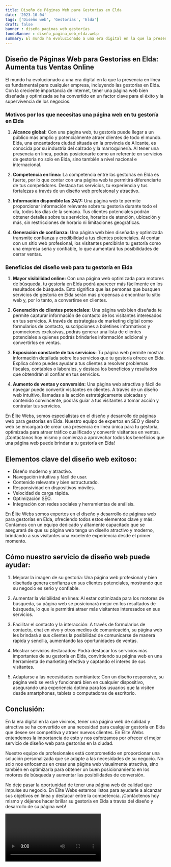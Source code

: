 ```yaml
---
title: Diseño de Páginas Web para Gestorías en Elda
date: '2023-10-04'
tags: ['Diseño web', 'Gestorías', 'Elda']
draft: false
banner : diseño_paginas_web_gestorías
fondoBanner : diseño_pagina_web_elda.webp
summary: El mundo ha evolucionado a una era digital en la que la presencia en línea es fundamental para cualquier empresa, incluyendo las gestorías en Elda. Con la creciente importancia de internet, tener una página web bien diseñada y optimizada se ha convertido en un factor clave para el éxito y la supervivencia de los negocios.
---
```


## Diseño de Páginas Web para Gestorías en Elda: Aumenta tus Ventas Online

El mundo ha evolucionado a una era digital en la que la presencia en línea es fundamental para cualquier empresa, incluyendo las gestorías en Elda. Con la creciente importancia de internet, tener una página web bien diseñada y optimizada se ha convertido en un factor clave para el éxito y la supervivencia de los negocios.

### Motivos por los que necesitas una página web en tu gestoría en Elda

1. **Alcance global:** Con una página web, tu gestoría puede llegar a un público más amplio y potencialmente atraer clientes de todo el mundo. Elda, una encantadora ciudad situada en la provincia de Alicante, es conocida por su industria del calzado y la marroquinería. Al tener una presencia en línea, podrás posicionarte como un referente en servicios de gestoría no solo en Elda, sino también a nivel nacional e internacional.

2. **Competencia en línea:** La competencia entre las gestorías en Elda es fuerte, por lo que contar con una página web te permitirá diferenciarte de tus competidores. Destaca tus servicios, tu experiencia y tus fortalezas a través de un diseño web profesional y atractivo.

3. **Información disponible las 24/7:** Una página web te permite proporcionar información relevante sobre tu gestoría durante todo el día, todos los días de la semana. Tus clientes potenciales podrán obtener detalles sobre tus servicios, horarios de atención, ubicación y más, sin restricciones de horario ni limitaciones geográficas.

4. **Generación de confianza:** Una página web bien diseñada y optimizada transmite confianza y credibilidad a tus clientes potenciales. Al contar con un sitio web profesional, los visitantes percibirán tu gestoría como una empresa seria y confiable, lo que aumentará tus posibilidades de cerrar ventas.

### Beneficios del diseño web para tu gestoría en Elda

1. **Mayor visibilidad online:** Con una página web optimizada para motores de búsqueda, tu gestoría en Elda podrá aparecer más fácilmente en los resultados de búsqueda. Esto significa que las personas que busquen servicios de gestoría en Elda serán más propensas a encontrar tu sitio web y, por lo tanto, a convertirse en clientes.

2. **Generación de clientes potenciales:** Una página web bien diseñada te permite capturar información de contacto de los visitantes interesados en tus servicios. A través de estrategias de marketing digital como formularios de contacto, suscripciones a boletines informativos y promociones exclusivas, podrás generar una lista de clientes potenciales a quienes podrás brindarles información adicional y convertirlos en ventas.

3. **Exposición constante de tus servicios:** Tu página web permite mostrar información detallada sobre los servicios que tu gestoría ofrece en Elda. Explica cómo puedes ayudar a tus clientes a resolver problemas fiscales, contables o laborales, y destaca los beneficios y resultados que obtendrán al confiar en tus servicios.

4. **Aumento de ventas y conversión:** Una página web atractiva y fácil de navegar puede convertir visitantes en clientes. A través de un diseño web intuitivo, llamadas a la acción estratégicamente ubicadas y contenido convincente, podrás guiar a tus visitantes a tomar acción y contratar tus servicios.

En Élite Webs, somos especialistas en el diseño y desarrollo de páginas web para gestorías en Elda. Nuestro equipo de expertos en SEO y diseño web se encargará de crear una presencia en línea única para tu gestoría, optimizada para atraer tráfico cualificado y convertir visitantes en ventas. ¡Contáctanos hoy mismo y comienza a aprovechar todos los beneficios que una página web puede brindar a tu gestoría en Elda!

<GifSeo />

<Cta />

## Elementos clave del diseño web exitoso:

- Diseño moderno y atractivo.
- Navegación intuitiva y fácil de usar.
- Contenido relevante y bien estructurado.
- Responsividad en dispositivos móviles.
- Velocidad de carga rápida.
- Optimización SEO.
- Integración con redes sociales y herramientas de análisis.

En Élite Webs somos expertos en el diseño y desarrollo de páginas web para gestorías en Elda, ofreciendo todos estos elementos clave y más. Contamos con un equipo dedicado y altamente capacitado que se asegurará de que su página web tenga un diseño atractivo y moderno, brindando a sus visitantes una excelente experiencia desde el primer momento.

## Cómo nuestro servicio de diseño web puede ayudar:

1. Mejorar la imagen de su gestoría: Una página web profesional y bien diseñada genera confianza en sus clientes potenciales, mostrando que su negocio es serio y confiable.

2. Aumentar la visibilidad en línea: Al estar optimizada para los motores de búsqueda, su página web se posicionará mejor en los resultados de búsqueda, lo que le permitirá atraer más visitantes interesados en sus servicios.

3. Facilitar el contacto y la interacción: A través de formularios de contacto, chat en vivo y otros medios de comunicación, su página web les brindará a sus clientes la posibilidad de comunicarse de manera rápida y sencilla, aumentando las oportunidades de ventas.

4. Mostrar servicios destacados: Podrá destacar los servicios más importantes de su gestoría en Elda, convirtiendo su página web en una herramienta de marketing efectiva y captando el interés de sus visitantes.

5. Adaptarse a las necesidades cambiantes: Con un diseño responsive, su página web se verá y funcionará bien en cualquier dispositivo, asegurando una experiencia óptima para los usuarios que la visiten desde smartphones, tablets o computadoras de escritorio.

## Conclusión:

En la era digital en la que vivimos, tener una página web de calidad y atractiva se ha convertido en una necesidad para cualquier gestoría en Elda que desee ser competitiva y atraer nuevos clientes. En Élite Webs entendemos la importancia de esto y nos esforzamos por ofrecer el mejor servicio de diseño web para gestorías en la ciudad.

Nuestro equipo de profesionales está comprometido en proporcionar una solución personalizada que se adapte a las necesidades de su negocio. No solo nos enfocamos en crear una página web visualmente atractiva, sino también en optimizarla para obtener un buen posicionamiento en los motores de búsqueda y aumentar las posibilidades de conversión.

No deje pasar la oportunidad de tener una página web de calidad que impulse su negocio. En Élite Webs estamos listos para ayudarle a alcanzar sus objetivos en línea y destacar entre la competencia. ¡Contáctenos hoy mismo y déjenos hacer brillar su gestoría en Elda a través del diseño y desarrollo de su página web!

<Video />

<CtaBot job='Gestorías' city='Elda'/>

<Gmaps query='Elda+españa+maps' />